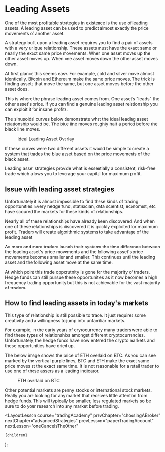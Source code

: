 
# Leading Assets

One of the most profitable strategies in existence is the use of leading assets. A leading asset can be used to predict almost
exactly the price movements of another asset.

A strategy built upon a leading asset requires you to find a pair of assets with a very unique relationship. These assets must
have the exact same or nearly the exact same price movements. When one asset moves up the other asset moves up. When one asset
moves down the other asset moves down.

At first glance this seems easy. For example, gold and silver move almost identically. Bitcoin and Ethereum make the same
price moves. The trick is finding assets that move the same, but one asset moves before the other asset does.

This is where the phrase leading asset comes from. One asset's "leads" the other asset's price. If you can find a genuine
leading asset relationship you can exploit it for insane profits.

The sinusoidal curves below demonstrate what the ideal leading asset relationship would be. The blue line moves roughly half
a period before the black line moves.

<figure>
  <Image
    src="/images/courses/tradingAcademy/advancedStrategies/leadingAsset/sineCurves.webp"
    height={572}
    width={761}
    alt=""
  />
  <figcaption>Ideal Leading Asset Overlay</figcaption>
</figure>

If these curves were two different assets it would be simple to create a system that trades the blue asset based on the
price movements of the black asset.

Leading asset strategies provide what is essentially a consistent, risk-free trade which allows you to leverage your capital
for maximum profit.

## Issue with leading asset strategies

Unfortunately it is almost impossible to find these kinds of trading opportunities. Every hedge fund, statisician, data scientist,
economist, etc have scoured the markets for these kinds of relationships.

Nearly all of these relationships have already been discovered. And when one of these relationships is discovered it is quickly
exploited for maximum profit. Traders will create algorithmic systems to take advantage of the leading asset.

As more and more traders launch their systems the time difference between the leading asset's price movements and the following
asset's price movements becomes smaller and smaller. This continues until the leading asset and the following asset move at the
same time.

At which point this trade opporutnity is gone for the majority of traders. Hedge funds can still pursue these opportunities as
it now becomes a high frequency trading opportunity but this is not achievable for the vast majority of traders.

## How to find leading assets in today's markets

This type of relationship is still possible to trade. It just requires some creativity and a willingness to jump into
unfamiliar markets.

For example, in the early years of crytocurrency many traders were able to find these types of relationships amongst different
cryptocurrencies. Unfortunately, the hedge funds have now entered the crypto markets and these opportunities have dried up.

The below image shows the price of ETH overlaid on BTC. As you can see marked by the vertical purple lines, BTC and ETH make
the exact same price moves at the exact same time. It is not reasonable for a retail trader to use one of these assets as a
leading indicator.

<figure>
  <Image
    src="/images/courses/tradingAcademy/advancedStrategies/leadingAsset/btceth.webp"
    height={2160}
    width={3840}
    alt=""
  />
  <figcaption>ETH overlaid on BTC</figcaption>
</figure>

Other potential markets are penny stocks or international stock markets. Really you are looking for any market that receives
little attention from hedge funds. This will typically be smaller, less regulated markets so be sure to do your research
into any market before trading.

  <LayoutLesson
    course="tradingAcademy"
    prevChapter="choosingABroker"
    nextChapter="advancedStrategies"
    prevLesson="paperTradingAccount"
    nextLesson="oneCancelsTheOther"
  >
    {children}
  </LayoutLesson>
);
